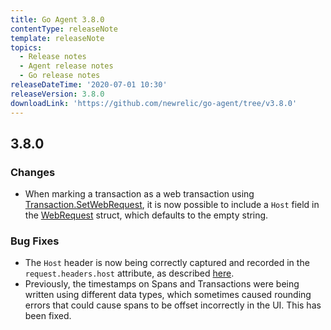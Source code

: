 ```yaml
---
title: Go Agent 3.8.0
contentType: releaseNote
template: releaseNote
topics:
  - Release notes
  - Agent release notes
  - Go release notes
releaseDateTime: '2020-07-01 10:30'
releaseVersion: 3.8.0
downloadLink: 'https://github.com/newrelic/go-agent/tree/v3.8.0'
---
```


## 3.8.0

### Changes

* When marking a transaction as a web transaction using [Transaction.SetWebRequest](https://godoc.org/github.com/newrelic/go-agent/v3/newrelic#Transaction.SetWebRequest), it is now possible to include a `Host` field in the [WebRequest](https://godoc.org/github.com/newrelic/go-agent/v3/newrelic#WebRequest) struct, which defaults to the empty string.

### Bug Fixes

* The `Host` header is now being correctly captured and recorded in the `request.headers.host` attribute, as described [here](https://docs.newrelic.com/docs/agents/go-agent/instrumentation/go-agent-attributes#requestHeadersHost).
* Previously, the timestamps on Spans and Transactions were being written using different data types, which sometimes caused rounding errors that could cause spans to be offset incorrectly in the UI. This has been fixed.
